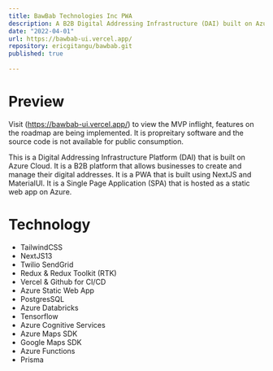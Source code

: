 ```yaml
---
title: BawBab Technologies Inc PWA
description: A B2B Digital Addressing Infrastructure (DAI) built on Azure Cloud
date: "2022-04-01"
url: https://bawbab-ui.vercel.app/
repository: ericgitangu/bawbab.git
published: true
  
---
```


# Preview

Visit (https://bawbab-ui.vercel.app/) to view the MVP inflight, features on the roadmap are being implemented. It is propreitary software and the source code is not available for public consumption.

This is a Digital Addressing Infrastructure Platform (DAI) that is built on Azure Cloud. It is a B2B platform that allows businesses to create and manage their digital addresses. It is a PWA that is built using NextJS and MaterialUI. It is a Single Page Application (SPA) that is hosted as a static web app on Azure.

# Technology 

- TailwindCSS
- NextJS13
- Twilio SendGrid
- Redux & Redux Toolkit (RTK)
- Vercel & Github for CI/CD
- Azure Static Web App
- PostgresSQL
- Azure Databricks
- Tensorflow
- Azure Cognitive Services
- Azure Maps SDK
- Google Maps SDK
- Azure Functions
- Prisma